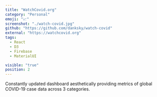 ```yaml
---
title: "WatchCovid.org"
category: "Personal"
emoji: "📈"
screenshot: "./watch-covid.jpg"
github: "https://github.com/danksky/watch-covid"
external: "https://watchcovid.org"
tags:
  - React
  - D3
  - Firebase
  - MaterialUI

visible: "true"
position: 2
---
```


Constantly updated dashboard aesthetically providing metrics of global COVID-19 case data across 3 categories.
